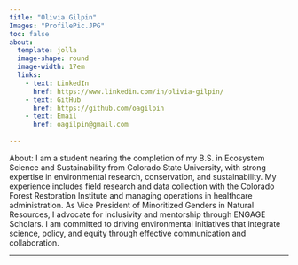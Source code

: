 ```yaml
---
title: "Olivia Gilpin"
Images: "ProfilePic.JPG"
toc: false
about: 
  template: jolla
  image-shape: round
  image-width: 17em
  links:
    - text: LinkedIn
      href: https://www.linkedin.com/in/olivia-gilpin/
    - text: GitHub
      href: https://github.com/oagilpin
    - text: Email
      href: oagilpin@gmail.com
      
---
```


About: 
I am a student nearing the completion of my B.S. in Ecosystem Science and Sustainability from Colorado State University, with strong expertise in environmental research, conservation, and sustainability. My experience includes field research and data collection with the Colorado Forest Restoration Institute and managing operations in healthcare administration. As Vice President of Minoritized Genders in Natural Resources, I advocate for inclusivity and mentorship through ENGAGE Scholars. I am committed to driving environmental initiatives that integrate science, policy, and equity through effective communication and collaboration.

---

